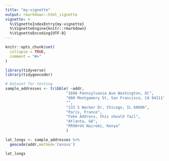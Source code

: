 ```yaml
---
title: "my-vignette"
output: rmarkdown::html_vignette
vignette: >
  %\VignetteIndexEntry{my-vignette}
  %\VignetteEngine{knitr::rmarkdown}
  %\VignetteEncoding{UTF-8}
---
```


```r
knitr::opts_chunk$set(
  collapse = TRUE,
  comment = "#>"
)
```

```r
library(tidyverse)
library(tidygeocoder)

# Dataset for testing
sample_addresses <- tribble( ~addr,
                           "1600 Pennsylvania Ave Washington, DC",
                           "600 Montgomery St, San Francisco, CA 94111",
                           "",
                           "233 S Wacker Dr, Chicago, IL 60606",
                           "Paris, France",
                           "Fake Address, this should fail",
                           "Atlanta, GA",
                           "PR98+VG Nairobi, Kenya"
                           )

lat_longs <- sample_addresses %>% 
  geocode(addr,method='Census')

lat_longs

```


